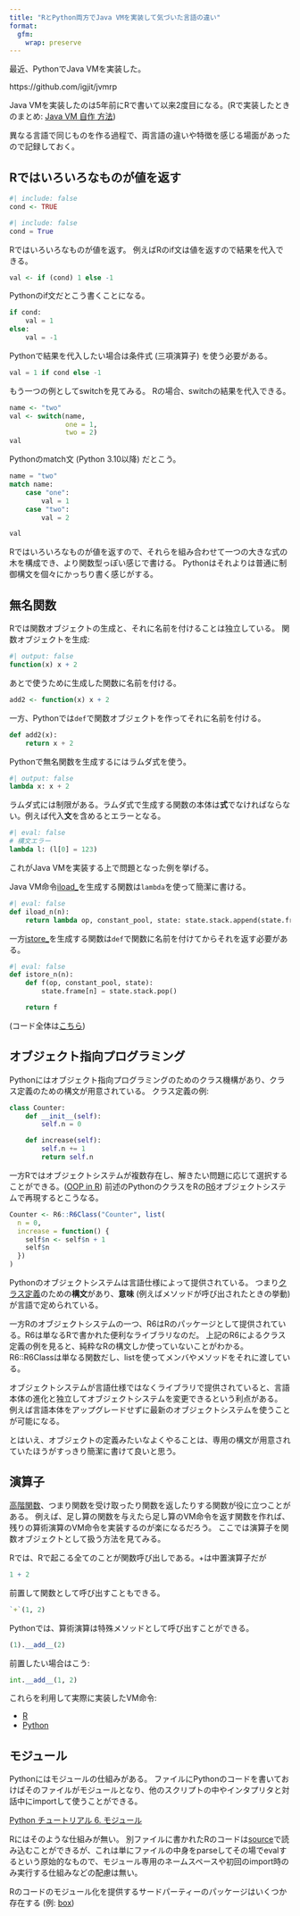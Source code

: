 ```yaml
---
title: "RとPython両方でJava VMを実装して気づいた言語の違い"
format:
  gfm:
    wrap: preserve
---
```


最近、PythonでJava VMを実装した。

https://github.com/igjit/jvmrp

Java VMを実装したのは5年前にRで書いて以来2度目になる。(Rで実装したときのまとめ: [Java VM 自作 方法](https://igjit.github.io/posts/2019/12/building-your-own-java-vm/))

異なる言語で同じものを作る過程で、両言語の違いや特徴を感じる場面があったので記録しておく。

## Rではいろいろなものが値を返す

```r
#| include: false
cond <- TRUE
```

```python
#| include: false
cond = True
```

Rではいろいろなものが値を返す。
例えばRのif文は値を返すので結果を代入できる。

```r
val <- if (cond) 1 else -1
```

Pythonのif文だとこう書くことになる。

```python
if cond:
    val = 1
else:
    val = -1
```

Pythonで結果を代入したい場合は条件式 (三項演算子) を使う必要がある。

```python
val = 1 if cond else -1
```

もう一つの例としてswitchを見てみる。
Rの場合、switchの結果を代入できる。

```r
name <- "two"
val <- switch(name,
              one = 1,
              two = 2)
val
```

Pythonのmatch文 (Python 3.10以降) だとこう。

```python
name = "two"
match name:
    case "one":
        val = 1
    case "two":
        val = 2

val
```

Rではいろいろなものが値を返すので、それらを組み合わせて一つの大きな式の木を構成でき、より関数型っぽい感じで書ける。
Pythonはそれよりは普通に制御構文を個々にかっちり書く感じがする。

## 無名関数

Rでは関数オブジェクトの生成と、それに名前を付けることは独立している。
関数オブジェクトを生成:

```r
#| output: false
function(x) x + 2
```

あとで使うために生成した関数に名前を付ける。

```r
add2 <- function(x) x + 2
```

一方、Pythonでは`def`で関数オブジェクトを作ってそれに名前を付ける。

```python
def add2(x):
    return x + 2
```

Pythonで無名関数を生成するにはラムダ式を使う。

```python
#| output: false
lambda x: x + 2
```

ラムダ式には制限がある。ラムダ式で生成する関数の本体は**式**でなければならない。例えば代入**文**を含めるとエラーとなる。

```python
#| eval: false
# 構文エラー
lambda l: (l[0] = 123)
```

これがJava VMを実装する上で問題となった例を挙げる。

Java VM命令[iload_<n>](https://docs.oracle.com/javase/specs/jvms/se22/html/jvms-6.html#jvms-6.5.iload_n)を生成する関数は`lambda`を使って簡潔に書ける。

```python
#| eval: false
def iload_n(n):
    return lambda op, constant_pool, state: state.stack.append(state.frame[n])
```

一方[istore_<n>](https://docs.oracle.com/javase/specs/jvms/se22/html/jvms-6.html#jvms-6.5.istore_n)を生成する関数は`def`で関数に名前を付けてからそれを返す必要がある。

```python
#| eval: false
def istore_n(n):
    def f(op, constant_pool, state):
        state.frame[n] = state.stack.pop()

    return f
```

(コード全体は[こちら](https://github.com/igjit/jvmrp/blob/42d17b9e87249e0777bee7e2cb77c38507c1c443/src/jvmrp/operation.py))

## オブジェクト指向プログラミング

Pythonにはオブジェクト指向プログラミングのためのクラス機構があり、クラス定義のための構文が用意されている。
クラス定義の例:

```python
class Counter:
    def __init__(self):
        self.n = 0

    def increase(self):
        self.n += 1
        return self.n
```

一方Rではオブジェクトシステムが複数存在し、解きたい問題に応じて選択することができる。([OOP in R](https://adv-r.hadley.nz/oo.html#oop-in-r))
前述のPythonのクラスをRの[R6](https://r6.r-lib.org/)オブジェクトシステムで再現するとこうなる。

```r
Counter <- R6::R6Class("Counter", list(
  n = 0,
  increase = function() {
    self$n <- self$n + 1
    self$n
  })
)
```

Pythonのオブジェクトシステムは言語仕様によって提供されている。
つまり[クラス定義](https://docs.python.org/ja/3/reference/compound_stmts.html#class-definitions)のための**構文**があり、**意味** (例えばメソッドが呼び出されたときの挙動) が言語で定められている。

一方Rのオブジェクトシステムの一つ、R6はRのパッケージとして提供されている。R6は単なるRで書かれた便利なライブラリなのだ。
上記のR6によるクラス定義の例を見ると、純粋なRの構文しか使っていないことがわかる。R6::R6Classは単なる関数だし、listを使ってメンバやメソッドをそれに渡している。

オブジェクトシステムが言語仕様ではなくライブラリで提供されていると、言語本体の進化と独立してオブジェクトシステムを変更できるという利点がある。
例えば言語本体をアップグレードせずに最新のオブジェクトシステムを使うことが可能になる。

とはいえ、オブジェクトの定義みたいなよくやることは、専用の構文が用意されていたほうがすっきり簡潔に書けて良いと思う。

## 演算子

[高階関数](https://ja.wikipedia.org/wiki/%E9%AB%98%E9%9A%8E%E9%96%A2%E6%95%B0)、つまり関数を受け取ったり関数を返したりする関数が役に立つことがある。
例えば、足し算の関数を与えたら足し算のVM命令を返す関数を作れば、残りの算術演算のVM命令を実装するのが楽になるだろう。
ここでは演算子を関数オブジェクトとして扱う方法を見てみる。

Rでは、Rで起こる全てのことが関数呼び出しである。+は中置演算子だが

```r
1 + 2
```

前置して関数として呼び出すこともできる。

```r
`+`(1, 2)
```

Pythonでは、算術演算は特殊メソッドとして呼び出すことができる。

```python
(1).__add__(2)
```

前置したい場合はこう:

```python
int.__add__(1, 2)
```

これらを利用して実際に実装したVM命令:

- [R](https://github.com/igjit/jvmrr/blob/9bf7aa8fc01b825a11bad39894e8d95fe0f7aeb8/R/operation.R#L79-L89)
- [Python](https://github.com/igjit/jvmrp/blob/42d17b9e87249e0777bee7e2cb77c38507c1c443/src/jvmrp/operation.py#L151-L155)

## モジュール

Pythonにはモジュールの仕組みがある。
ファイルにPythonのコードを書いておけばそのファイルがモジュールとなり、他のスクリプトの中やインタプリタと対話中にimportして使うことができる。

[Python チュートリアル 6. モジュール](https://docs.python.org/ja/3/tutorial/modules.html)

Rにはそのような仕組みが無い。
別ファイルに書かれたRのコードは[source](https://rdrr.io/r/base/source.html)で読み込むことができるが、これは単にファイルの中身をparseしてその場でevalするという原始的なもので、モジュール専用のネームスペースや初回のimport時のみ実行する仕組みなどの配慮は無い。

Rのコードのモジュール化を提供するサードパーティーのパッケージはいくつか存在する (例: [box](https://klmr.me/box/))
